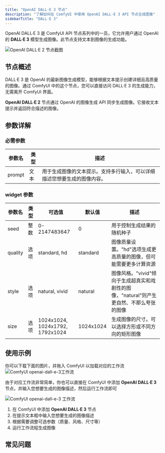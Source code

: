 ```yaml
---
title: "OpenAI DALL·E 3 节点"
description: "了解如何在 ComfyUI 中使用 OpenAI DALL·E 3 API 节点生成图像"
sidebarTitle: "DALL·E 3"
---
```




OpenAI DALL·E 3 是 ComfyUI API 节点系列中的一员，它允许用户通过 OpenAI 的 **DALL·E 3** 模型生成图像。此节点支持文本到图像的生成功能。


![OpenAI DALL·E 2 节点截图](/images/comfy_core/api_nodes/openai-dall-e-3.jpg)

## 节点概述

DALL·E 3 是 OpenAI 的最新图像生成模型，能够根据文本提示创建详细且高质量的图像。通过 ComfyUI 中的这个节点，您可以直接访问 DALL·E 3 的生成能力，无需离开 ComfyUI 界面。

**OpenAI DALL·E 2** 节点通过 OpenAI 的图像生成 API 同步生成图像。它接收文本提示并返回符合描述的图像。

<Requirements/>

## 参数详解

### 必需参数

| 参数名  | 类型 | 描述                                                         |
|--------|----|---------------------------------------------------------------|
| prompt | 文本 | 用于生成图像的文本提示。支持多行输入，可以详细描述您想要生成的图像内容。 |

### widget 参数

| 参数名   | 类型 | 可选值                           | 默认值     | 描述                                                                       |
|---------|-----|---------------------------------|-----------|------------------------------------------------------------------------------|
| seed    | 整数 | 0-2147483647                    | 0         | 用于控制生成结果的随机种子                               |
| quality | 选项 | standard, hd                    | standard  | 图像质量设置。"hd"选项生成更高质量的图像，但可能需要更多计算资源                       |
| style   | 选项 | natural, vivid                  | natural   | 图像风格。"vivid"倾向于生成超真实和戏剧性的图像，"natural"则产生更自然、不那么夸张的图像 |
| size    | 选项 | 1024x1024, 1024x1792, 1792x1024 | 1024x1024 | 生成图像的尺寸。可以选择方形或不同方向的矩形图像                                     |

## 使用示例

你可以下载下面的图片，并拖入 ComfyUI 以加载对应的工作流
![ComfyUI openai-dall-e-3工作流](https://raw.githubusercontent.com/Comfy-Org/example_workflows/main/api_nodes/openai-dall-e-3/text2image.png)

由于对应工作流非常简单，你也可以直接在 ComfyUI 中添加 **OpenAI DALL·E 3** 节点，并输入您想要生成的图像描述，然后运行工作流即可

![ComfyUI openai-dall-e-3 工作流](/images/tutorial/api_nodes/openai-dall-e-3/text2image.jpg)


1. 在 ComfyUI 中添加 **OpenAI DALL·E 3** 节点
2. 在提示文本框中输入您想要生成的图像描述
3. 根据需要调整可选参数（质量、风格、尺寸等）
4. 运行工作流程生成图像

## 常见问题

<Faq/>